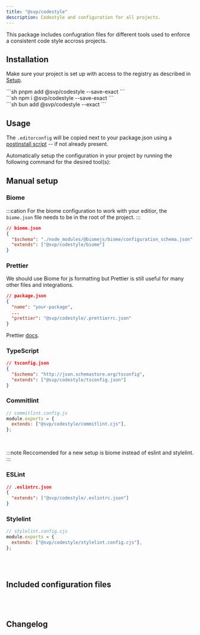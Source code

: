 ```yaml
---
title: "@svp/codestyle"
description: Codestyle and configuration for all projects.
---
```



This package includes confugration files for different tools used to enforce a consistent code style accross projects.

## Installation

Make sure your project is set up with access to the registry as described in [Setup](/atrium/setup).

<Command>
  <div slot="pnpm">
    ```sh
    pnpm add @svp/codestyle --save-exact
    ```
  </div>
  <div slot="npm">
    ```sh
    npm i @svp/codestyle --save-exact
    ```
  </div>
  <div slot="bun">
    ```sh
    bun add @svp/codestyle --exact
    ```
  </div>
</Command>

## Usage

The `.editorconfig` will be copied next to your package.json using a [postinstall script](https://docs.npmjs.com/cli/v10/using-npm/scripts#npm-install) -- if not already present.

Automatically setup the configuration in your project by running the following command for the desired tool(s):

<CodeStyle client:load />


## Manual setup

### Biome

:::cation
For the biome configuration to work with your editior, the `biome.json` file needs to be in the root of the project.
:::

```json
// biome.json
{
  "$schema": "./node_modules/@biomejs/biome/configuration_schema.json",
  "extends": ["@svp/codestyle/biome"]
}
```

### Prettier

We should use Biome for js formatting but Prettier is still useful for many other files and integrations.

```json
// package.json
{
  "name": "your-package",
  ...
  "prettier": "@svp/codestyle/.prettierrc.json"
}
```

Prettier [docs](https://prettier.io/docs/en/configuration.html).

### TypeScript

```json
// tsconfig.json
{
  "$schema": "http://json.schemastore.org/tsconfig",
  "extends": ["@svp/codestyle/tsconfig.json"]
}
```

### Commitlint

```javascript
// commitlint.config.js
module.exports = {
  extends: ["@svp/codestyle/commitlint.cjs"],
};
```

<br/>

:::note
Reccomended for a new setup is biome instead of eslint and stylelint.
:::

### ESLint

```json
// .eslintrc.json
{
  "extends": ["@svp/codestyle/.eslintrc.json"]
}
```

### Stylelint

```javascript
// stylelint.config.cjs
module.exports = {
  extends: ["@svp/codestyle/stylelint.config.cjs"],
};
```

<br/><br/>

## Included configuration files

<Tabs>
  <TabItem label=".editorconfig">
    <File file="../packages/codestyle/.editorconfig" />
  </TabItem>
  <TabItem label="biome.json">
    <File file="../packages/codestyle/biome.json" />
  </TabItem>
  <TabItem label=".prettierrc.json">
    <File file="../packages/codestyle/.prettierrc.json" />
  </TabItem>
  <TabItem label="commitlint.cjs">
    <File file="../packages/codestyle/commitlint.js" />
  </TabItem>
  <TabItem label="eslint.json">
    <File file="../packages/codestyle/.eslintrc.json" />
  </TabItem>
  <TabItem label="stylelint.config.cjs">
    <File file="../packages/codestyle/stylelint.config.cjs" />
  </TabItem>
  <TabItem label="tsconfig.json">
    <File file="../packages/codestyle/tsconfig.json" />
  </TabItem>
</Tabs>

<br/><br/>

## Changelog

<Changelog package="codestyle" />
